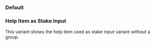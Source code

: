 

### Default

<Canvas of={HelpGroupComponentStories.Default}></Canvas>

### Help Item as Stake Input

This variant shows the help item used as stake input variant without a group.

<Canvas of={HelpGroupComponentStories.StakeInputHelpText}></Canvas>
